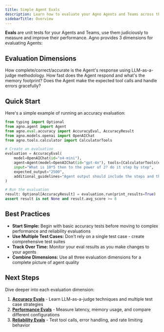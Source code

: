 ```yaml
---
title: Simple Agent Evals
description: Learn how to evaluate your Agno Agents and Teams across three key dimensions - accuracy (using LLM-as-a-judge), performance (runtime and memory), and reliability (tool calls).
sidebarTitle: Overview
---
```


**Evals** are unit tests for your Agents and Teams, use them judiciously to measure and improve their performance. Agno provides 3 dimensions for evaluating Agents:

## Evaluation Dimensions

<CardGroup cols={3}>
  <Card title="Accuracy" icon="bullseye" href="/evals/accuracy">
    How complete/correct/accurate is the Agent's response using LLM-as-a-judge methodology.
  </Card>
  <Card title="Performance" icon="stopwatch" href="/evals/performance">
    How fast does the Agent respond and what's the memory footprint?
  </Card>
  <Card title="Reliability" icon="shield-check" href="/evals/reliability">
    Does the Agent make the expected tool calls and handle errors gracefully?
  </Card>
</CardGroup>

## Quick Start

Here's a simple example of running an accuracy evaluation:

```python quick_eval.py
from typing import Optional
from agno.agent import Agent
from agno.eval.accuracy import AccuracyEval, AccuracyResult
from agno.models.openai import OpenAIChat
from agno.tools.calculator import CalculatorTools

# Create an evaluation
evaluation = AccuracyEval(
    model=OpenAIChat(id="o4-mini"),
    agent=Agent(model=OpenAIChat(id="gpt-4o"), tools=[CalculatorTools(enable_all=True)]),
    input="What is 10*5 then to the power of 2? do it step by step",
    expected_output="2500",
    additional_guidelines="Agent output should include the steps and the final answer.",
)

# Run the evaluation
result: Optional[AccuracyResult] = evaluation.run(print_results=True)
assert result is not None and result.avg_score >= 8
```

## Best Practices

- **Start Simple:** Begin with basic accuracy tests before moving to complex performance and reliability evaluations
- **Use Multiple Test Cases:** Don't rely on a single test case - create comprehensive test suites
- **Track Over Time:** Monitor your eval results as you make changes to your agents
- **Combine Dimensions:** Use all three evaluation dimensions for a complete picture of agent quality

## Next Steps

Dive deeper into each evaluation dimension:

1. **[Accuracy Evals](/evals/accuracy)** - Learn LLM-as-a-judge techniques and multiple test case strategies
2. **[Performance Evals](/evals/performance)** - Measure latency, memory usage, and compare different configurations  
3. **[Reliability Evals](/evals/reliability)** - Test tool calls, error handling, and rate limiting behavior
